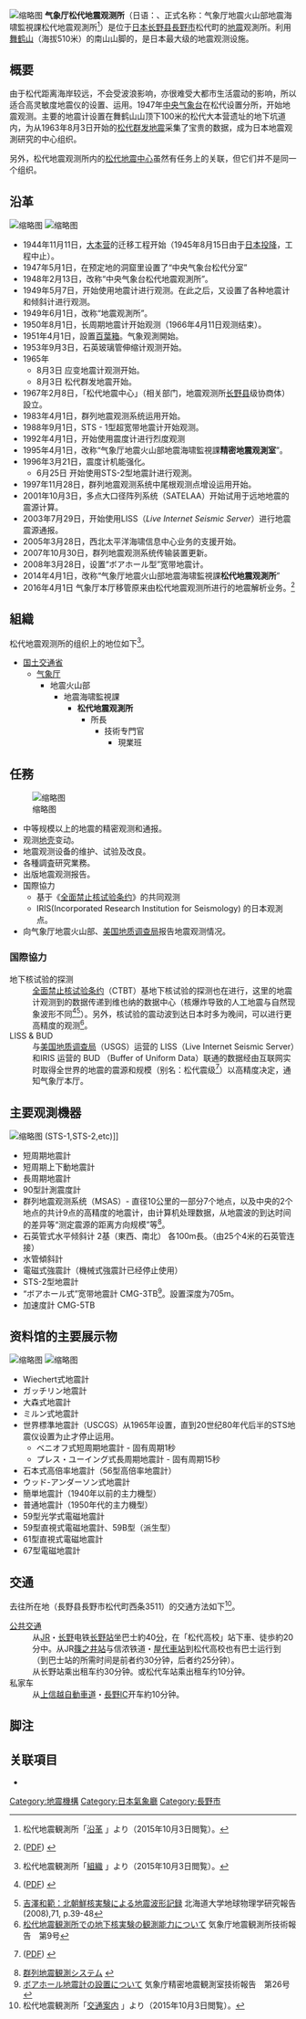 [[File:Matsushiro_Seismological_Observatory_No._2_office.jpg|缩略图]]
'''气象厅松代地震观测所'''（日语：{{lang|ja|'''気象庁松代地震観測所'''}}、正式名称：气象厅地震火山部地震海啸監視課松代地震观測所<ref name="history">松代地震観測所「[http://www.jma-net.go.jp/matsushiro/about/enkaku.html 沿革] {{webarchive|url=https://web.archive.org/web/20160305224501/http://www.jma-net.go.jp/matsushiro/about/enkaku.html |date=2016-03-05 }}」より（2015年10月3日閲覧）。</ref>）是位于[[日本|日本]][[长野县|长野县]][[長野市|長野市]]松代町的[[地震|地震]]观測所。利用[[舞鹤山|舞鹤山]]（海拔510米）的南山山脚的{{link-ja|松代大本营遗址|松代大本営跡}}，是日本最大级的地震观测设施。

== 概要 ==
由于松代距离海岸较远，不会受波浪影响，亦很难受大都市生活震动的影响，所以适合高灵敏度地震仪的设置、运用。1947年[[氣象廳_(日本)|中央气象台]]在松代设置分所，开始地震观测。主要的地震计设置在舞鹤山山顶下100米的松代大本营遗址的地下坑道内，为从1963年8月3日开始的[[松代群发地震|松代群发地震]]采集了宝贵的数据，成为日本地震观測研究的中心组织。

另外，松代地震观测所内的[[松代地震中心|松代地震中心]]虽然有任务上的关联，但它们并不是同一个组织。

== 沿革 ==
[[File:Matsushiro_Seismological_Observatory_No._1_and_2_office.jpg|缩略图]]
[[File:Matsushiro_Seismological_Observatory_Distortion_seismometer.jpg|缩略图]]
* 1944年11月11日，[[大本營_(大日本帝國)|大本营]]的迁移工程开始（1945年8月15日由于[[日本投降|日本投降]]，工程中止）。
* 1947年5月1日，在预定地的洞窟里设置了“中央气象台松代分室”
* 1948年2月13日，改称“中央气象台松代地震观測所”。
* 1949年5月7日，开始使用地震计进行观测。在此之后，又设置了各种地震计和倾斜计进行观测。
* 1949年6月1日，改称“地震观測所”。
* 1950年8月1日，长周期地震计开始观测（1966年4月11日观测结束）。
* 1951年4月1日，設置[[百葉箱|百葉箱]]。气象观測開始。
* 1953年9月3日，石英玻璃管伸缩计观测开始。
* 1965年
** 8月3日 应变地震计观测开始。
** 8月3日 松代群发地震开始。
* 1967年2月8日，「松代地震中心」（相关部门，地震观测所[[长野县|长野县]]级协商体）設立。
* 1983年4月1日，群列地震观测系统运用开始。
* 1988年9月1日，STS - 1型超宽带地震计开始观测。
* 1992年4月1日，开始使用震度计进行烈度观测
* 1995年4月1日，改称“气象厅地震火山部地震海啸監視課'''精密地震观測室'''”。
* 1996年3月21日，震度计机能强化｡
** 6月25日 开始使用STS-2型地震計进行观測。
* 1997年11月28日，群列地震观测系统中尾根观测点增设运用开始。
* 2001年10月3日，多点大口径阵列系统（SATELAA）开始试用于远地地震的震源计算。
* 2003年7月29日，开始使用LISS（''Live Internet Seismic Server''）进行地震震源通报。
* 2005年3月28日，西北太平洋海啸信息中心业务的支援开始。
* 2007年10月30日，群列地震观测系统传输装置更新。
* 2008年3月28日，设置“ボアホール型”宽带地震计。
* 2014年4月1日，改称“气象厅地震火山部地震海啸監視課'''松代地震观測所'''”
* 2016年4月1日 气象厅本厅移管原来由松代地震观测所进行的地震解析业务。<ref>{{PDFlink|[http://www.jma.go.jp/jma/press/1603/01a/matsushiroikan160301.pdf 松代地震观測所の地震解析業務の移管について] 報道発表資料　気象庁 平成28年3月1日}}([[便携式文档格式|PDF]])<span> </span></ref>

== 組織 ==
松代地震观测所的组织上的地位如下<ref>松代地震観測所「[http://www.jma-net.go.jp/matsushiro/about/soshiki.html 組織] {{webarchive|url=https://web.archive.org/web/20151002190808/http://www.jma-net.go.jp/matsushiro/about/soshiki.html |date=2015-10-02 }}」より（2015年10月3日閲覧）。</ref>。
* [[國土交通省|国土交通省]]
** [[氣象廳_(日本)|气象厅]]
*** 地震火山部
**** 地震海啸監視課
***** '''松代地震观測所'''
****** 所長
******* 技術专門官
******** 現業班

== 任務 ==
[[File:Matsushiro_Seismological_Observatory_major_tunnel_entrance_1.jpg|缩略图]]
* 中等规模以上的地震的精密观测和通报。
* 观测[[地壳|地壳]]变动。
* 地震观测设备的维护、试验及改良。
* 各種調査研究業務。
* 出版地震观测报告。
* 国際協力
** 基于《[[全面禁止核试验条约|全面禁止核试验条约]]》的共同观测
** IRIS(Incorporated Research Institution for Seismology) 的日本观測点。
* 向气象厅地震火山部、[[美國地質調查局|美国地质调查局]]报告地震观测情况。

=== 国際協力 ===
; 地下核试验的探测<br>
: [[全面禁止核试验条约|全面禁止核试验条约]]（CTBT）基地下核试验的探测也在进行，这里的地震计观测到的数据传递到维也纳的数据中心（核爆炸导致的人工地震与自然现象波形不同<ref>{{PDFlink|[http://www.cpdnp.jp/pdf/002-05-005.pdf 地震波からみた自然地震と爆発の識別について] 日本気象協会 平成22年9月9日}}([[便携式文档格式|PDF]])<span> </span></ref><ref>[[hdl:2115/32758|吉澤和範：北朝鮮核実験による地震波形記録]] 北海道大学地球物理学研究報告 (2008),71, p.39-48</ref>）。另外，核试验的震动波到达日本时多为晚间，可以进行更高精度的观测<ref>[http://www.jma-net.go.jp/matsushiro/publication/gijyutsu/gijyutsu9-ishikawa.html 松代地震観測所での地下核実験の観測能力について] {{webarchive|url=https://web.archive.org/web/20160305105308/http://www.jma-net.go.jp/matsushiro/publication/gijyutsu/gijyutsu9-ishikawa.html |date=2016-03-05 }}気象庁地震観測所技術報告　第9号</ref>。
; LISS & BUD
: 与[[美國地質調查局|美国地质调查局]]（USGS）运营的 LISS（Live Internet Seismic Server）和IRIS 运营的 BUD （Buffer of Uniform Data）联通的数据经由互联网实时取得全世界的地震的震源和规模（别名：松代震级<ref>{{PDFlink|[http://www2.jpgu.org/meeting/2002/pdf/s047/s047-004.pdf 遠地地震のモーメントマグニチュードをSTS２地震計を用いて即時推定するための経験式] 地球惑星科学関連学会2002年合同大会 予稿集}}([[便携式文档格式|PDF]])<span> </span></ref>）以高精度决定，通知气象厅本厅。

== 主要观測機器 ==
[[File:Matsushiro_Seismological_Observatory_Seismometer.jpg|缩略图]] (STS-1,STS-2,etc)]]
* 短周期地震計
* 短周期上下動地震計
* 長周期地震計
* 90型計測震度計
* 群列地震观测系统（MSAS）- 直径10公里的一部分7个地点，以及中央的2个地点的共计9点的高精度的地震计，由计算机处理数据，从地震波的到达时间的差异等“测定震源的距离方向规模”等<ref>[http://www.jma-net.go.jp/matsushiro/learning/system.html 群列地震観測システム] {{webarchive|url=https://web.archive.org/web/20160305105011/http://www.jma-net.go.jp/matsushiro/learning/system.html |date=2016-03-05 }}</ref>。
* 石英管式水平倾斜计 2基（東西、南北） 各100m長。（由25个4米的石英管连接）
* 水管傾斜計
* 電磁式強震計（機械式強震計已经停止使用）
* STS-2型地震計
* “ボアホール式”宽带地震計 CMG-3TB<ref>[http://www.jma-net.go.jp/matsushiro/publication/gijyutsu/gijyutsu26-tsuyuki-etal.html ボアホール地震計の設置について] {{webarchive|url=https://web.archive.org/web/20160305164427/http://www.jma-net.go.jp/matsushiro/publication/gijyutsu/gijyutsu26-tsuyuki-etal.html |date=2016-03-05 }} 気象庁精密地震観測室技術報告　第26号</ref>。設置深度为705m。
* 加速度計 CMG-5TB

== 资料馆的主要展示物 ==
[[File:Matsushiro_Seismological_Observatory_No._3_office.jpg|缩略图]]
[[File:Oomori_style_seismograph1.jpg|缩略图]]
* Wiechert式地震計
* ガッチリン地震計
* 大森式地震計
* ミルン式地震計
* 世界標準地震計（USCGS）从1965年设置，直到20世纪80年代后半的STS地震仪设置为止才停止运用。
** ベニオフ式短周期地震計 - 固有周期1秒
** プレス・ユーイング式長周期地震計 - 固有周期15秒
* 石本式高倍率地震計（56型高倍率地震計）
* ウッド-アンダーソン式地震計
* 簡単地震計（1940年以前的主力機型）
* 普通地震計（1950年代的主力機型）
* 59型光学式電磁地震計
* 59型直視式電磁地震計、59B型（派生型）
* 61型直視式電磁地震計
* 67型電磁地震計

== 交通 ==
去往所在地（長野县長野市松代町西条3511）的交通方法如下<ref>松代地震観測所「[http://www.jma-net.go.jp/matsushiro/about/map.html 交通案内] {{webarchive|url=https://web.archive.org/web/20160306054513/http://www.jma-net.go.jp/matsushiro/about/map.html |date=2016-03-06 }}」より（2015年10月3日閲覧）。</ref>。
; [[公共交通|公共交通]]
: 从[[東日本旅客鐵道|JR]]・[[長野電鐵|长野]]电铁[[长野站|长野站]]坐巴士約40[[分钟|分]]，在「松代高校」站下車、徒歩約20分中。从JR[[篠之井站|篠之井站]]与信浓铁道・[[屋代車站|屋代車站]]到松代高校也有巴士运行到（到巴士站的所需时间是前者约30分钟，后者约25分钟）。
: 从长野站乘出租车约30分钟。或松代车站乘出租车约10分钟。<br>
; 私家车
: 从[[上信越自動車道|上信越自動車道]]・[[長野IC|長野IC]]开车約10分钟。

== 脚注 ==
{{Reflist}}

== 关联項目 ==
*{{link-ja|松代地震中心|松代地震センター}}

{{氣象廳組織}}
[[Category:地震機構|Category:地震機構]]
[[Category:日本氣象廳|Category:日本氣象廳]]
[[Category:長野市|Category:長野市]]
